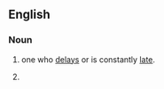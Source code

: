 {{also|taildragger}}
==English==

===Noun===
{{en-noun|head=[[tail]] [[dragger]]}}

# {{lb|en|colloquial}} one who [[delay]]s or is constantly [[late]].
# {{lb|en|aviation}} {{alternative form of|taildragger|lang=en}}